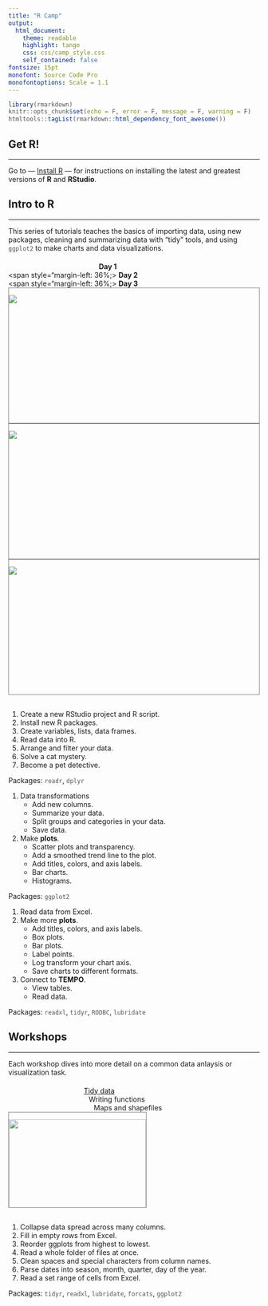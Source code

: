 ```yaml
---
title: "R Camp"
output: 
  html_document:
    theme: readable
    highlight: tango
    css: css/camp_style.css
    self_contained: false
fontsize: 15pt
monofont: Source Code Pro
monofontoptions: Scale = 1.1
---
```

  
<style> code {color: #535353 !important;} </style>
      
```r
library(rmarkdown)
knitr::opts_chunk$set(echo = F, error = F, message = F, warning = F)
htmltools::tagList(rmarkdown::html_dependency_font_awesome())
```
 

## Get R!
<hr>

Go to — [Install R](https://mpca-air.github.io/RCamp/00-Install.html) — for instructions on installing the latest and greatest versions of __R__ and __RStudio__.  
    
    
## Intro to R
<hr>

This series of tutorials teaches the basics of importing data, using new packages, cleaning and summarizing data with "tidy" tools, and using `ggplot2` to make charts and data visualizations. 

<div class="row3" style = "margin-top: 20px;">

<div class="column3"><span style="margin-left: 36%;"><i class="fa fa-star" aria-hidden="true" style="color: yellow;"></i> 
__Day 1__ 
<i class="fa fa-star" aria-hidden="true" style="color: yellow;"></i></span></div>

<div class="column3"> <span style="margin-left: 36%;><i class="fa fa-star" aria-hidden="true" style="color: yellow;"></i> 
__Day 2__ 
<i class="fa fa-star" aria-hidden="true" style="color: yellow;"></i></span></div> 

<div class="column3"> <span style="margin-left: 36%;><i class="fa fa-star" aria-hidden="true" style="color: yellow;"></i> 
__Day 3__ 
<i class="fa fa-star" aria-hidden="true" style="color: yellow;"></i></span></div>

</div>

<div class="row3">

<div class="column3" style="border: 1px solid grey; height: 270px; max-height: 270px;">

<a href="01-Day1_lost_cats.html"><img src="images/lego_cat1.png"></a>

</div>


<div class="column3" style="border: 1px solid grey; height: 270px; max-height: 270px;">

<a href="02_Day2_ggplot_charts.html"><img src="images/lego_cat2.png"></a>

</div>


<div class="column3" style="border: 1px solid grey; height: 270px; max-height: 270px;">

<a href="03_Day3_finish_ggplot.html"><img src="images/lego_cat3.png"></a>

</div>
</div>


<div class="row3" style = "margin-top: 30px;">

<div class="column3">

1. Create a new RStudio project and R script.
1. Install new R packages.
1. Create variables, lists, data frames.
1. Read data into R.
1. Arrange and filter your data. 
1. Solve a cat mystery.
1. Become a pet detective.

Packages: `readr`, `dplyr`

</div>

<div class="column3"> 

1. Data transformations
    - Add new columns.
    - Summarize your data.
    - Split groups and categories in your data.
    - Save data.

2. Make __plots__.
    - Scatter plots and transparency.
    - Add a smoothed trend line to the plot.
    - Add titles, colors, and axis labels.
    - Bar charts.
    - Histograms.

Packages: `ggplot2`

</div> 

<div class="column3">

1. Read data from Excel.
1. Make more __plots__.
    - Add titles, colors, and axis labels.
    - Box plots.
    - Bar plots.
    - Label points.
    - Log transform your chart axis. 
    - Save charts to different formats.
1. Connect to __TEMPO__.
    - View tables.
    - Read data.


Packages: `readxl`, `tidyr`, `RODBC`, `lubridate`

</div>
</div>
 


## Workshops
<hr>

Each workshop dives into more detail on a common data anlaysis or visualization task. 


<div class="row3" style = "margin-top: 20px;">

<div class="column3">
<a href="01-workshop_tidy.html">
<span style="margin-left: 30%;"><i class="fa fa-cogs" aria-hidden="true" style="color: gray;"></i> 
Tidy data <i class="fa fa-cogs" aria-hidden="true" style="color: gray;"></i> 
</span>
</a></div>

<div class="column3"><span style="margin-left: 32%;"><i class="fa fa-cogs" aria-hidden="true" style="color: white;"></i> 
Writing functions
</span></div> 

<div class="column3"><span style="margin-left: 34%;"> 
Maps and shapefiles
</span></div>

</div>



<div class = "row3">

<div class = "column3" style="height: 190px; max-height: 190px; width: 275px; max-width: 275px; border: 1px solid grey; overflow: hidden;">

<div style="height: 190px; max-height: 190px; width: 275px; max-width: 275px; position: relative;">

<a href="01-workshop_tidy.html">
<img src="images/space_dog.gif" width="280" style="width: 275px; max-width: 275px;">
</a>
</div></div></div>


<div class="row3" style="margin-top: 30px;">
<div class="column3">

1. Collapse data spread across many columns.
1. Fill in empty rows from Excel.
1. Reorder ggplots from highest to lowest.
1. Read a whole folder of files at once.
1. Clean spaces and special characters from column names.
1. Parse dates into season, month, quarter, day of the year.
1. Read a set range of cells from Excel.

Packages: `tidyr`, `readxl`, `lubridate`, `forcats`, `ggplot2`

</div></div>


## <i class="fa fa-cogs" aria-hidden="true" style="color: white;"></i>

<br>
